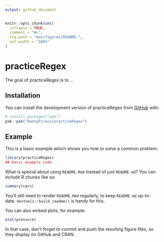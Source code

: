 ```yaml
---
output: github_document
---
```


<!-- README.md is generated from README.Rmd. Please edit that file -->

```r
knitr::opts_chunk$set(
  collapse = TRUE,
  comment = "#>",
  fig.path = "man/figures/README-",
  out.width = "100%"
)
```

# practiceRegex

<!-- badges: start -->
<!-- badges: end -->

The goal of practiceRegex is to ...

## Installation

You can install the development version of practiceRegex from [GitHub](https://github.com/) with:

``` r
# install.packages("pak")
pak::pak("DannyPirouz/practiceRegex")
```

## Example

This is a basic example which shows you how to solve a common problem:

```r
library(practiceRegex)
## basic example code
```

What is special about using `README.Rmd` instead of just `README.md`? You can include R chunks like so:

```r
summary(cars)
```

You'll still need to render `README.Rmd` regularly, to keep `README.md` up-to-date. `devtools::build_readme()` is handy for this.

You can also embed plots, for example:

```r
plot(pressure)
```

In that case, don't forget to commit and push the resulting figure files, so they display on GitHub and CRAN.
